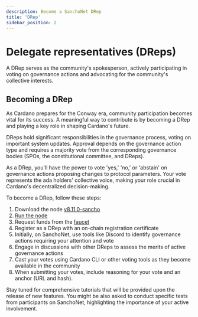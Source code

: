 ```yaml
---
description: Become a SanchoNet DRep
title: 'DRep'
sidebar_position: 2
---
```


# Delegate representatives (DReps)

A DRep serves as the community's spokesperson, actively participating in voting on governance actions and advocating for the community's collective interests.

## Becoming a DRep

As Cardano prepares for the Conway era, community participation becomes vital for its success. A meaningful way to contribute is by becoming a DRep and playing a key role in shaping Cardano's future.

DReps hold significant responsibilities in the governance process, voting on important system updates. Approval depends on the governance action type and requires a majority vote from the corresponding governance bodies (SPOs, the constitutional committee, and DReps).

As a DRep, you'll have the power to vote 'yes,' 'no,' or 'abstain' on governance actions proposing changes to protocol parameters. Your vote represents the ada holders' collective voice, making your role crucial in Cardano's decentralized decision-making.

To become a DRep, follow these steps:

1. Download the node [v8.11.0-sancho](https://github.com/IntersectMBO/cardano-node/releases/tag/8.11.0-sancho)
2. [Run the node](tutorials/start-a-node.mdx)
3. Request funds from the [faucet](/faucet)
4. Register as a DRep with an on-chain registration certificate
5. Initially, on SanchoNet, use tools like Discord to identify governance actions requiring your attention and vote
6. Engage in discussions with other DReps to assess the merits of active governance actions
7. Cast your votes using Cardano CLI or other voting tools as they become available in the community
8. When submitting your votes, include reasoning for your vote and an anchor (URL and hash).

Stay tuned for comprehensive tutorials that will be provided upon the release of new features. You might be also asked to conduct specific tests from participants on SanchoNet, highlighting the importance of your active involvement.
